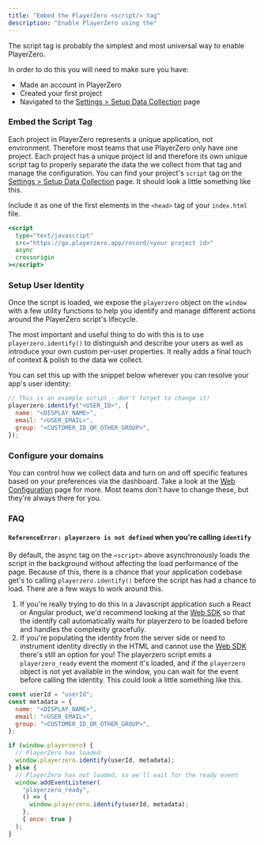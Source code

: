 ```yaml
---
title: "Embed the PlayerZero <script/> tag"
description: "Enable PlayerZero using the"
---
```


The script tag is probably the simplest and most universal way to enable
PlayerZero.

In order to do this you will need to make sure you have:

- Made an account in PlayerZero
- Created your first project
- Navigated to the
  [Settings > Setup Data Collection](https://go.playerzero.app/setting/data)
  page

### Embed the Script Tag

Each project in PlayerZero represents a unique application, not environment.
Therefore most teams that use PlayerZero only have one project. Each project has
a unique project Id and therefore its own unique script tag to properly separate
the data the we collect from that tag and manage the configuration. You can find
your project's `script` tag on the
[Settings > Setup Data Collection](https://go.playerzero.app/setting/data) page.
It should look a little something like this.

Include it as one of the first elements in the `<head>` tag of your `index.html`
file.

```jsx
<script
  type="text/javascript"
  src="https://go.playerzero.app/record/<your project id>"
  async
  crossorigin
></script>
```

### Setup User Identity

Once the script is loaded, we expose the `playerzero` object on the `window`
with a few utility functions to help you identify and manage different actions
around the PlayerZero script's lifecycle.

The most important and useful thing to do with this is to use
`playerzero.identify()` to distinguish and describe your users as well as
introduce your own custom per-user properties. It really adds a final touch of
context & polish to the data we collect.

You can set this up with the snippet below wherever you can resolve your app's
user identity:

```jsx
// This is an example script - don't forget to change it!
playerzero.identify("<USER_ID>", {
  name: "<DISPLAY_NAME>",
  email: "<USER_EMAIL>",
  group: "<CUSTOMER_ID_OR_OTHER_GROUP>",
});
```

### Configure your domains

You can control how we collect data and turn on and off specific features based
on your preferences via the dashboard. Take a look at the
[Web Configuration](/docs/domain-controls) page for more. Most teams don't have
to change these, but they're always there for you.

### FAQ

#### `ReferenceError: playerzero is not defined` when you're calling `identify`

By default, the async tag on the `<script>` above asynchronously loads the
script in the background without affecting the load performance of the page.
Because of this, there is a chance that your application codebase get's to
calling `playerzero.identify()` before the script has had a chance to load.
There are a few ways to work around this.

1. If you're really trying to do this in a Javascript application such a React
   or Angular product, we'd recommend looking at the [Web SDK](/setup/web-sdk) so
   that the identify call automatically waits for playerzero to be loaded before
   and handles the complexity gracefully.
2. If you're populating the identity from the server side or need to instrument
   identity directly in the HTML and cannot use the [Web SDK](/setup/web-sdk)
   there's still an option for you! The playerzero script emits a
   `playerzero_ready` event the moment it's loaded, and if the `playerzero`
   object is not yet available in the window, you can wait for the event before
   calling the identity. This could look a little something like this.

```jsx
const userId = "userId";
const metadata = {
  name: "<DISPLAY_NAME>",
  email: "<USER_EMAIL>",
  group: "<CUSTOMER_ID_OR_OTHER_GROUP>",
};

if (window.playerzero) {
  // PlayerZero has loaded
  window.playerzero.identify(userId, metadata);
} else {
  // PlayerZero has not loaded, so we'll wait for the ready event
  window.addEventListener(
    "playerzero_ready",
    () => {
      window.playerzero.identify(userId, metadata);
    },
    { once: true }
  );
}
```
